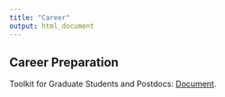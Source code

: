 ```yaml
---
title: "Career"
output: html_document
---
```


## Career Preparation

Toolkit for Graduate Students and Postdocs: [Document](https://career.ucla.edu/download/ee6798d6-7646-4ac1-8f6d-0711029ede9a).
